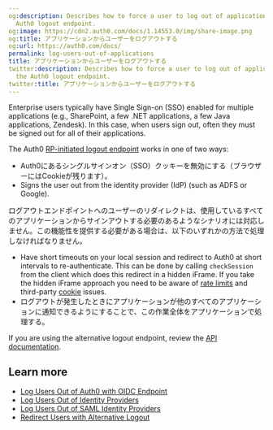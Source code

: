 ```yaml
---
og:description: Describes how to force a user to log out of applications using the
  Auth0 logout endpoint.
og:image: https://cdn2.auth0.com/docs/1.14553.0/img/share-image.png
og:title: アプリケーションからユーザーをログアウトする
og:url: https://auth0.com/docs/
permalink: log-users-out-of-applications
title: アプリケーションからユーザーをログアウトする
twitter:description: Describes how to force a user to log out of applications using
  the Auth0 logout endpoint.
twitter:title: アプリケーションからユーザーをログアウトする
---
```


Enterprise users typically have <Tooltip tip="Single Sign-On (SSO): Service that, after a user logs into one applicaton, automatically logs that user in to other applications." cta="View Glossary" href="/docs/glossary?term=Single+Sign-on">Single Sign-on</Tooltip> (SSO) enabled for multiple applications (e.g., SharePoint, a few .NET applications, a few Java applications, Zendesk). In this case, when users sign out, often they must be signed out for all of their applications.

The Auth0 [RP-initiated logout endpoint](/docs/authenticate/login/logout/log-users-out-of-auth0) works in one of two ways:

* Auth0にあるシングルサインオン（SSO）クッキーを無効にする（ブラウザーにはCookieが残ります）。
* Signs the user out from the <Tooltip tip="Identity Provider (IdP): Service that stores and manages digital identities." cta="View Glossary" href="/docs/glossary?term=identity+provider">identity provider</Tooltip> (IdP) (such as ADFS or Google).

ログアウトエンドポイントへのユーザーのリダイレクトは、使用しているすべてのアプリケーションからサインアウトする必要のあるようなシナリオには対応しません。この機能性を提供する必要がある場合は、以下のいずれかの方法で処理しなければなりません。

* Have short timeouts on your local session and redirect to Auth0 at short intervals to re-authenticate. This can be done by calling `checkSession` from the client which does this redirect in a hidden iFrame. If you take the hidden iFrame approach you need to be aware of [rate limits](/docs/troubleshoot/customer-support/operational-policies/rate-limit-policy) and third-party [cookie](/docs/manage-users/cookies) issues.
* ログアウトが発生したときにアプリケーションが他のすべてのアプリケーションに通知できるようにすることで、この作業全体をアプリケーションで処理する。

If you are using the alternative logout endpoint, review the [API documentation](https://auth0.com/docs/api/authentication#logout).

## Learn more

* [Log Users Out of Auth0 with OIDC Endpoint](/docs/authenticate/login/logout/log-users-out-of-auth0)
* [Log Users Out of Identity Providers](/docs/authenticate/login/logout/log-users-out-of-idps)
* [Log Users Out of SAML Identity Providers](/docs/authenticate/login/logout/log-users-out-of-saml-idps)
* [Redirect Users with Alternative Logout](/docs/authenticate/login/logout/redirect-users-after-logout)